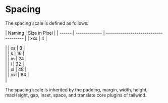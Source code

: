 
<Meta title="Spacing" />

<style>
  {`
    .spacing {
    
        background-color: #7c3aed;
    }

    .w-xxs {
        width: 4px;
        height: 4px;
      
    }

    .w-xs {
        width: 8px;
        height: 8px;
    }

    .w-s {
        width: 16px;
        height: 16px;
    }

    .w-m {
        width: 24px;
        height: 24px;
    }

    .w-l {
        width: 32px;
        height: 32px;
    }

    .w-xl {
        width: 48px;
        height: 48px;
    }

    .w-xxl {
        width: 64px;
        height: 64px;
    }

`}
</style>

# Spacing

The spacing scale is defined as follows:

| Naming | Size in Pixel |
| ------ | ------------- | ------------------------------------- |
| xxs    | 4             | <div className="spacing w-xxs"></div> |
| xs     | 8             | <div className="spacing w-xs"></div>  |
| s      | 16            | <div className="spacing w-s"></div>   |
| m      | 24            | <div className="spacing w-m"></div>   |
| l      | 32            | <div className="spacing w-l"></div>   |
| xl     | 48            | <div className="spacing w-xl"></div>  |
| xxl    | 64            | <div className="spacing w-xxl"></div> |

The spacing scale is inherited by the padding, margin, width, height, maxHeight, gap, inset, space, and translate core plugins of tailwind.
